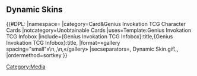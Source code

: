 {{CustomTabs
|tab1=Overview
|tab2=Gallery
}}

==Dynamic Skins==
{{#DPL:
|namespace=
|category=Card&Genius Invokation TCG Character Cards
|notcategory=Unobtainable Cards
|uses=Template:Genius Invokation TCG Infobox
|include={Genius Invokation TCG Infobox}:title,{Genius Invokation TCG Infobox}:title,
|format=«gallery spacing="small"»\n,,\n,«/gallery»
|secseparators=, Dynamic Skin.gif¦[[%PAGE%|,,]]
|ordermethod=sortkey
}}

[[Category:Media]]